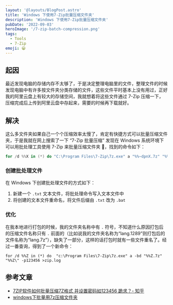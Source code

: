 ```yaml
---
layout: '@layouts/BlogPost.astro'
title: 'Windows 下使用7-Zip批量压缩文件夹'
description: 'Windows 下使用7-Zip批量压缩文件夹'
pubDate: '2022-09-03'
heroImage: '/7-zip-batch-compression.png'
tags:
  - Tools
  - 7-Zip
emoji: 😁
---
```


## 起因

最近发现电脑的存储内存不太够了，于是决定整理电脑里的文件，整理文件的时候发现电脑中有许多按文件夹分类存储的文件，这些文件平时基本上没有用过，正好我的阿里云盘上有较大的存储空间，我就想着将这些文件通过 7-Zip 压缩一下，压缩完成后上传到阿里云盘中存起来，需要的时候再下载就好。

## 解决

这么多文件夹如果自己一个个压缩效率太慢了，肯定有快捷方式可以批量压缩文件夹，于是我就在网上搜索了一下 “7-Zip 批量压缩” 发现在 Windows 系统环境下可以用批处理工具使用 7-Zip 来批量压缩文件夹 📂，找到的命令如下：

```powershell
for /d %%X in (*) do "C:\Program Files\7-Zip\7z.exe" a "%%~dpnX.7z" "%%X" -p123456 -mhe -mx=0
```

### 创建批处理文件

在 Windows 下创建批处理文件的方式如下：

1. 新建一个 `.txt` 文本文件，将批处理命令写入文本文件中
2. 将创建的文本文件重命名，将文件后缀由 `.txt` 改为 `.bat`

### 优化

在我本地进行打包的时候，我的文件夹名称中有 `.` 符号，不知道什么原因打包后的压缩文件名称只有 `.` 前面的（比如说我的文件夹名称为“lang.1289”则打包后的文件名称为“lang.7z”），缺失了一部分，这样的话打包时就有一些文件重名了。经过一番查询，得到了一个新命令：

```shell
for /d %%Z in (*) do  "c:\Program Files\7-Zip\7z.exe" a -bd "%%Z.7z" "%%Z\" -p123456 >zip.log
```

## 参考文章

- [7ZIP软件如何批量压缩7Z格式 并设置密码如123456 跪求？- 知乎](https://www.zhihu.com/question/31567041)
- [windows下批量用7z压缩文件夹](https://evvail.com/2020/06/23/713.html)
